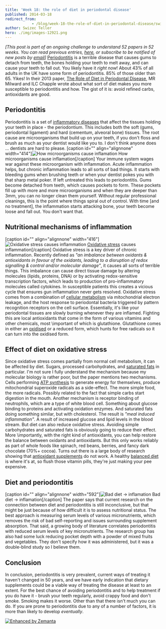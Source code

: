 ```yaml
---
title: 'Week 18: the role of diet in periodontal disease'
published: 2014-03-18
redirect_from: 
            - /blog/week-18-the-role-of-diet-in-periodontal-disease/swizec/6546
author: Swizec Teller
hero: ./img/images-12921.png
---
```

_\[This post is part of an ongoing challenge to understand 52 papers in 52 weeks. You can read previous entries, [here](http://swizec.com/blog/category/52-papers-in-52-weeks), or subscribe to be notified of new posts by [email](http://swiz.ec/52papers-list)]_ [Periodontitis](http://en.wikipedia.org/wiki/Periodontitis "Periodontitis") is a terrible disease that causes gums to detach from teeth, the bones holding your teeth to melt away, and can cause your teeth to fall out. You likely have it _right now_! About 43% of all adults in the UK have some form of periodontitis. 85% of those older than 65. Yikes! In their 2013 paper, [The Role of Diet in Periodontal Disease](http://www.bsdht.org.uk/res/DH%20May%20p18-21.pdf), MR Milward and ILC Chapple wrote about what sort of diet makes you more susceptible to periodontitis and how. The gist of it is: avoid refined carbs, antioxidants are good.

## Periodontitis

Periodontitis is a set of [inflammatory diseases](http://en.wikipedia.org/wiki/Inflammation "Inflammation") that affect the tissues holding your teeth in place - the periodontium. This includes both the soft (gums, periodontal ligament) and hard (cementum, alveoral bone) tissues. The root cause are microorganisms that build up on your teeth, if you don't floss and brush as much as your dentist would like you to. I don't think anyone does ... dentists are hard to please. \[caption id="" align="alignnone" width="414"]![How microorganisms cause inflamation](./img/images-12921.png "How microorganisms cause inflamation") How microorganisms cause inflamation\[/caption] Your immune system wages war against these microorganism with inflammation. Acute inflammation helps, but chronic inflammation leads to all sorts of bad things. It starts with bleeding gums when brushing teeth or when your dentist pokes you with that sharp metal poker. If left untreated this leads to periodontitis. Gums become detached from teeth, which causes pockets to form. These pockets fill up with more and more microorganisms and when they are deeper than 3mm, you can no longer clean them yourself. Without regular professional cleanings, this is the point where things spiral out of control. With time \[and no treatment], the inflammation starts attacking bone, your teeth become loose and fall out. You don't want that.

## Nutritional mechanisms of inflammation

\[caption id="" align="alignnone" width="416"]![Oxidative stress causes inflammation](./img/images-12920.png "Oxidative stress causes inflammation") [Oxidative stress](http://en.wikipedia.org/wiki/Oxidative_stress "Oxidative stress") causes inflammation\[/caption] Oxidative stress is a key driver of chronic inflammation. Recently defined as _"an imbalance between oxidants & antioxidants in favour of the oxidants, leading to a disruption of redox signalling & control and/or molecular damage"_, it causes all sorts of terrible things. This imbalance can cause direct tissue damage by altering molecules (lipids, proteins, DNA) or by activating redox-sensitive transcription factors, which leads to production of pro-inflammatory molecules called cytokines. In susceptible patients this creates a vicious cycle that ensures gun inflammation never gets resolved. Oxidative stress comes from a combination of [cellular metabolism](http://en.wikipedia.org/wiki/Metabolism "Metabolism") via mitochondrial electron leakage, and the host response to periodontal bacteria triggered by pattern recognition receptors on the cell surface. Essentially, it's like your periodontal tissues are slowly burning whenever they are inflamed. Fighting this are local antioxidants that come in the form of various vitamins and other chemicals, most \\important of which is glutathione. Glutathione comes in either an [oxidised](http://en.wikipedia.org/wiki/Redox "Redox") or a reduced form, which hunts for free radicals so it can turn into the oxidised form.

## Effect of diet on oxidative stress

Since oxidative stress comes partially from normal cell metabolism, it can be affected by diet. Sugars, processed carbohydrates, and [saturated fats](http://en.wikipedia.org/wiki/Saturated_fat "Saturated fat") in particular. I'm not sure I fully understand the mechanism because my molecular biology is rather poor, but the paper mentions two mechanisms. Cells performing [ATP synthesis](http://en.wikipedia.org/wiki/ATP_synthase "ATP synthase") to generate energy for themselves, produce mitochondrial superoxide radicals as a side-effect. The more simple food, the more radicals. Possibly related to the fact that simple carbs start digestion in the mouth. Another mechanism is receptor binding of neutrophils, which are a type of white blood cell. Something about glucose binding to proteins and activating oxidation enzymes. And saturated fats doing something similar, but with cholesterol. The result is _"meal induced inflammation"_. A result of increased glucose and lipid levels in the blood stream. But diet can also reduce oxidative stress. Avoiding simple carbohydrates and saturated fats is obviously going to reduce their effect. More \\importantly, with the right kind of antioxidants, you can help restore the balance between oxidants and antioxidants. But this only works reliably as part of whole foods like spinach, red beans, berries, and fancy dark chocolate (70%+ cocoa). Turns out there is a large body of research showing that [antioxidant supplements](http://en.wikipedia.org/wiki/Antioxidant "Antioxidant") do not work. A healthy [balanced diet](http://en.wikipedia.org/wiki/Human_nutrition "Human nutrition") is where it's at, so flush those vitamin pills, they're just making your pee expensive.

## Diet and periodontitis

\[caption id="" align="alignnone" width="592"]![Bad diet → inflamation](./img/images-12922.png "Bad diet → inflamation") Bad diet → inflamation\[/caption] The paper says that current research on the connection between diet and periodontitis is still inconclusive, but that might be just because of how difficult it is to assess nutritional status. The best approach is measuring serum levels of various micronutrients, which removes the risk of bad self-reporting and issues surrounding supplement absorption. That said, a growing body of literature correlates periodontitis with reduced serum levels of key micronutrients. The research group has also had some luck reducing pocket depth with a powder of mixed fruits and vegetables. They don't specify how it was administered, but it was a double-blind study so I believe them.

## Conclusion

In conclusion, periodontitis is very prevalent, current ways of treating it haven't changed in 50 years, and we have early indication that dietary supplements could be a viable way of treating the disease at least to an extent. For the best chance of avoiding periodontitis and to help treatment if you do have it - brush your teeth regularly, avoid crappy food and don't smoke. Smoking makes it worse. Other than that there isn't much you can do. If you are prone to periodontitis due to any of a number of factors, it is more than likely to develop _eventually_.

[![Enhanced by Zemanta](http://img.zemanta.com/zemified_e.png?x-id=cd4b15e3-41e4-4fac-a031-5eb7dd73766a)](http://www.zemanta.com/?px "Enhanced by Zemanta")